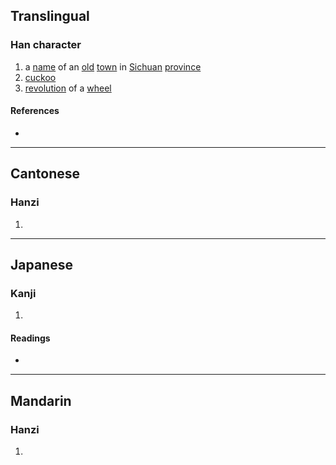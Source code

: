 {{character info/new}}
{{character info|0x2F9F4}}
==Translingual==

===Han character===
{{Han char|rn=46|rad=山|as=13|sn=16|four=22227|canj=UOGS|ids=⿱山雋}}

# a [[name]] of an [[old]] [[town]] in [[Sichuan]] [[province]]
# [[cuckoo]]
# [[revolution]] of a [[wheel]]

====References====
* {{Han ref|kx=0321.050|dkj=42071|dj=0621.080|hdz=10798.040|uh=5DB2|ud=23986|bh=E967|bd=59751}}

----

==Cantonese==

===Hanzi===
{{yue-hanzi|jyut=[[kwai4]], [[seoi2]], [[seoi5]]|y=kwai4, seui2. seui5}}

# {{defn|lang=yue|sort=山13}}

----

==Japanese==

===Kanji===
{{ja-kanji|grade=|rs=山13}}

# {{defn|lang=ja|sort=山13}}

====Readings====
* {{ja-readings|on=[[けい]] (kei), [[え]] (e), [[き]] (ki), [[すい]] (sui)|kun=[[めぐり]] (meguri)}}

----

==Mandarin==

===Hanzi===
{{cmn-hanzi|pin=[[xī]] ([[xi1]]), [[yí]] ([[yi2]])|wg=hsi<sup>1</sup>, i<sup>2</sup>}}

# {{defn|lang=cmn|sort=山13}}